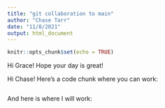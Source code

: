 ```yaml
---
title: "git collaboration to main"
author: "Chase Tarr"
date: "11/8/2021"
output: html_document
---
```


```r
knitr::opts_chunk$set(echo = TRUE)
```

Hi Grace! Hope your day is great!

Hi Chase! Here's a code chunk where you can work:
```r

```

And here is where I will work:
```r

```

